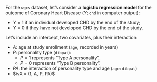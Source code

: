 For the `wgcs` dataset, let's consider a **logistic regression model** for the outcome of
Coronary Heart Disease ($Y$; `chd` in computer output):

- $Y = 1$ if an individual developed CHD by the end of the study;
- $Y = 0$ if they have not developed CHD by the end of the study.

Let's include an intercept, two covariates, plus their interaction:

* $A$: age at study enrollment (`age`, recorded in years)
* $P$: personality type (`dibpat`):
  - $P = 1$ represents "Type A personality",
  - $P = 0$ represents "Type B personality".
* $PA$: the interaction of personality type and age (`age:dibpat`)
* $\vX = (1, A, P, PA)$
